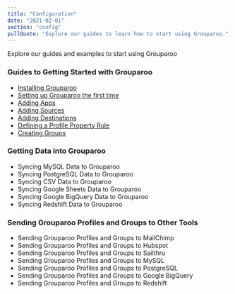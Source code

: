 ```yaml
---
title: "Configuration"
date: "2021-02-01"
section: "config"
pullQuote: "Explore our guides to learn how to start using Grouparoo."
---
```


Explore our guides and examples to start using Grouparoo

### Guides to Getting Started with Grouparoo

- [Installing Grouparoo](/docs/deployment)
- [Setting up Grouparoo the first time](/docs/config/first-time-setup)
- [Adding Apps](/docs/config/apps)
- [Adding Sources](/docs/config/sources)
- [Adding Destinations](/docs/config/destinations)
- [Defining a Profile Property Rule](/docs/config/properties)
- [Creating Groups](/docs/config/groups)

### Getting Data into Grouparoo

- Syncing MySQL Data to Grouparoo
- Syncing PostgreSQL Data to Grouparoo
- Syncing CSV Data to Grouparoo
- Syncing Google Sheets Data to Grouparoo
- Syncing Google BigQuery Data to Grouparoo
- Syncing Redshift Data to Grouparoo

### Sending Grouparoo Profiles and Groups to Other Tools

- Sending Grouparoo Profiles and Groups to MailChimp
- Sending Grouparoo Profiles and Groups to Hubspot
- Sending Grouparoo Profiles and Groups to Sailthru
- Sending Grouparoo Profiles and Groups to MySQL
- Sending Grouparoo Profiles and Groups to PostgreSQL
- Sending Grouparoo Profiles and Groups to Google BigQuery
- Sending Grouparoo Profiles and Groups to Redshift
